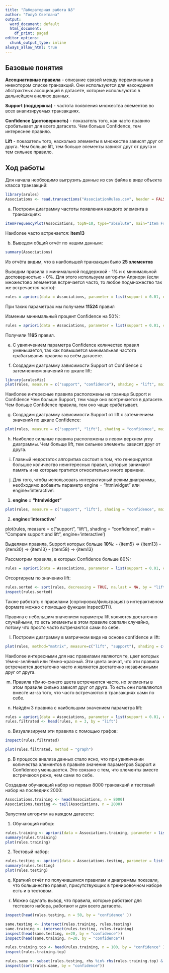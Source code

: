 ```yaml
---
title: "Лабораторная работа №5"
author: "Голуб Светлана"
output:
  word_document: default
  html_document:
    df_print: paged
editor_options:
  chunk_output_type: inline
always_allow_html: true
---
```


## Базовые понятия

**Ассоциативные правила** - описание связей между переменными в ннекотором списке транзакций. Они используются для нахождения абстрактных ассоциаций в датасете, которые используются в дальнейшем анализе данных.

**Support (поддержка)** - частота появления множества элементов во всех анализируемых транзакциях.

**Confidence (достоверность)** - показатель того, как часто правило сробатывает для всего датасета. Чем больше Confidence, тем интереснее правило.

**Lift** - показатель того, насколько элементы в множестве зависят друг от друга. Чем больше lift, тем больше элементы зависят друг от друга и тем сильнее правило.

## Ход работы
Для начала необходимо выгрузить данные из csv файла в виде объекта класса транзакций:
```r
library(arules)
Associations <- read.transactions("AssociationRules.csv", header = FALSE)
```

a. Построим диаграмму частоты появления каждого элемента в транзакциях:

```r
itemFrequencyPlot(Associations, topN=10, type="absolute", main="Item Frequency")
```

Наиболее часто встречается: **item13**

b. Выведем общий отчёт по нашим данным:

```r
summary(Associations)
```

Из отчёта видим, что в наибольшей транзакции было **25 элементов**

Выводим правила с минимальной поддержкой - 1% и с минимальной достоверностью - 0%. Для этого используем алгоритм Априори (если множестово элементов встречается часто, то любое подмножество так же встречается часто): 

```r
rules = apriori(data = Associations, parameter = list(support = 0.01, confidence = 0))
```

При таких параметрах мы получаем **11524** правил

Изменим минимальный процент Confidence на 50%:

```r
rules = apriori(data = Associations, parameter = list(support = 0.01, confidence = 0.5))
```

Получили **1165** правил.

e. С увиличением параметра Confidence количество правил уменьшается, так как повышается минимальная частота срабатывания правила на всём датасете.

f. Создадим диаграмму зависимости Support от Confidence с затемнением значений по шкале lift:

```r
library(arulesViz)
plot(rules, measure = c("support", "confidence"), shading = "lift", main = "Compare support and confidence")
```

Наиболее интересные правила расположены на границе Support и Confidence Чем больше Support, тем чаще оно всетречается в датасете. Чем больше Confidence правила, тем оно чаще срабатывает.

g. Создадим диаграмму зависимости Support от lift с затемнением значений по шкале Confidence:

```r
plot(rules, measure = c("support", "lift"), shading = "confidence", main = "Compare support and lift")
```

h. Наиболее сильные правила расположены в левом верхнем углу диаграммы. Чем больще lift, тем сильнее элементы зависят друг от друга.

i. Главный недостаток алгоритма состоит в том, что генерируется большое количество неинтересных правил, которые занимают память и на которые тратится относительно много времени.

j. Для того, чтобы использовать интерактивный режим диаграммы, необходимо добавить параметр engine = "htmlwidget" или engine='interactive':

1. **engine = "htmlwidget"**

```r
plot(rules, measure = c("support", "lift"), shading = "confidence", main = "Compare support and lift",  engine = "htmlwidget")
```

2. **engine='interactive'**

plot(rules, measure = c("support", "lift"), shading = "confidence", main = "Compare support and lift",  engine='interactive')


Выделяем правила, Support которых больше **10%**:
- {item5}  => {item13}
- {item30} => {item13}
- {item58} => {item13}

Рассмотрим правила, в которых Confidence больше 80%:

```r
rules = apriori(data = Associations, parameter = list(support = 0.01, confidence = 0.8))
```

Отсортируем по значению lift:

```r
rules.sorted <- sort(rules, decreasing = TRUE, na.last = NA, by = "lift")
inspect(rules.sorted)
```

Также работать с правилами (сортировка/фильтрация) в интерактивном формате можно с помощью функции inspectDT().

Правила с небольшим значением параметра lift являются достаточно случайными, то есть элементы в этом правиле совпали случайно, потому что просто часто встречаются сами по себе. 

l. Построим диаграмму в матричном виде на основе confidence и lift:

```r
plot(rules, method="matrix", measure=c("lift", "support"), shading = c("lift", "confidence"), reorder=FALSE)
```

Наиболее интересными для нас правилами являются те, цвет которых тёмно-зелёный или тёмно-красный. Эти цвета значат, что эти правила встречаются достаточно часто и являются достаточно независимыми друг от друга.

m. Правила тёмно-синего цвета встречаются часто, но элементы в этом правиле сильно зависят друг от друга. То есть они появляются вместе из-за того, что часто встречаются в транзакциях сами по себе.

n. Найдём 3 правила с наибольшим значением параметра lift:

```r
rules = apriori(data = Associations, parameter = list(support = 0.01, confidence = 0))
rules.filtrated <- head(rules, n = 3, by = "lift")
```

o. Визуализируем эти правила с помощью графов:

```r
inspect(rules.filtrated)
```


```r
plot(rules.filtrated, method = "graph")
```

p. В процессе анализа данных стало ясно, что при увиличении количества элементов в правиле значение параметров Support и Confidence уменьшается. Это связано с тем, что элементы вместе встречаюся реже, чем сами по себе.


Создадим обучающий набор из первых 8000 транзакций и тестовый набор на последних 2000:

```r
Associations.training <- head(Associations, n = 8000)
Associations.testing <- tail(Associations, n = 2000)
```

Запустим алгоритм на каждом датасете:

1. Обучающий набор:

```r
rules.training <- apriori(data = Associations.training, parameter = list(support = 0.01, confidence = 0, minlen = 2))
summary(rules.training)
plot(rules.training)
```

2. Тестовый набор:

```r
rules.testing <- apriori(data = Associations.testing, parameter = list(support = 0.01, confidence = 0, minlen = 2))
summary(rules.testing)
plot(rules.testing)
```
 
q. Краткий отчёт по получившимся правилам и диаграммы показали, что большинство правил, присутствующих в тренировочном наборе есть и в тестовом.

r. Можно сделать вывод, что правила, которые работают для тестового набора, работают и для всего датасета.





```r
inspect(head(rules.testing, n = 50, by = "confidence" ))
```

```r
same.testing <- intersect(rules.training, rules.testing)
same.training <- intersect(rules.testing, rules.training)
inspect(head(same.testing, n=20, by = "confidence"))
inspect(head(same.training, n=20, by = "confidence"))

```

```r
rules.training.top <- head(rules.training, n = 100, by = "confidence" )
inspect(rules.training.top)
```

```r
rules.same <- subset(rules.testing, rhs %in% rhs(rules.training.top) & lhs %in% lhs(rules.training.top))
inspect(sort(rules.same, by = "confidence"))
```
